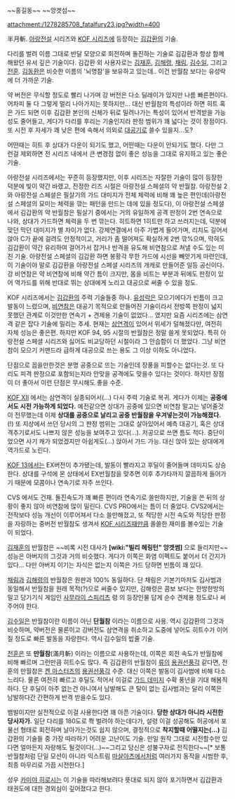 ~~홍길동~~  ~~앙겟섬~~

attachment:/1278285708_fatalfury23.jpg?width=400

半月斬. [[아랑전설]] 시리즈와 [[KOF 시리즈]]에 등장하는 [[김갑환]]의 기술. 

다리를 벌려 이름 그대로 반달 모양으로 회전하며 돌진하는 기술로 김갑환과 항상 함께해왔던 유서 깊은 기술이다. 김갑환 외 사용자로는 [[김재훈]], [[김해령]], [[채림]], [[김수일]], 그리고 [[전훈]]. [[김동환]]은 비슷한 이름의 '뇌명참'을 보유하고 있는데.. 이건 반월참 보다는 유성락에 더 가까운 기술. 

약 버전은 무식할 정도로 빨리 나가며 강 버전은 다소 딜레이가 있지만 나름 빠른편이다. 어차피 둘 다 그렇게 멀리 나아가지는 못하지만... 대신 반월참의 특성이라 하면 히트 혹은 가드 되면 이후 김갑환 본인의 신체가 뒤로 밀려나가는 특성이 있어서 반격받을 가능성도 줄어들고, 게다가 다리를 후리는 기술인지라 판정 범위가 꽤 넓다는 것이 장점이다. 또 시전 후 자세가 꽤 낮은 편에 속해서 의외로 [[대공기]]로 쓸수 있을지...도? 

어떤때는 히트 후 상대가 다운이 되기도 했고, 어떤때는 다운이 안되기도 했다. 다만 그런걸 제외하면 전 시리즈 내에서 큰 변경점 없이 좋은 성능을 그대로 유지하고 있는 좋은 기술. 

아랑전설 시리즈에서는 꾸준히 등장했지만, 이후 시리즈는 자잘한 기술이 많이 등장한 덕분에 빛이 약간 바랬고, 진정한 리즈 시절은 아랑전설 스페셜의 약 반월참. 아랑전설 2와 아랑전설 스페셜은 필살기의 가드 대미지가 전체 체력에 비해 꽤 높은 편인데(아랑전설 스페셜의 묘미는 체력을 깎는 패턴을 만드는 데에 있을 정도다), 이 아랑전설 스페셜에서 김갑환의 약 반월참은 필살기 중에서는 거의 유일하게 공격 판정이 2번 연속으로 나와, 상대가 가드하면 체력을 두 번 깎는다. 히트하면 1히트만 하고 쓰러지는데, 덕분에 맞던 막던 대미지가 별 차이가 없다. 강제연결에서 아주 가볍게 들어가며, 리치도 길어서 앉아 C가 끝에 걸려도 안정적이고, 거리가 좀 떨어져도 확실하게 2번 깎%으며, 막혀도 김갑환이 약간 유리하여 걸어가서 잡거나 반격을 유도해 비연참으로 쳐낼 수도 있는 미친 기술. 아랑전설 스페셜의 김갑환 하면 봉황각 무한 가드에 시선을 빼앗기게 마련인데, 이 기술이야 말로 김갑환을 아랑전설 스페셜 시리즈의 개캐로 만들어준 일등 공신이다. 강 비연참은 약 비연참에 비해 약간 틈이 크지만, 몸을 비트는 부분과 뒤에도 판정이 있어 역가드를 위해 반대로 뛰는 상대에게 노리고 대공으로 써줄 수 있을 정도. 

KOF 시리즈에서는 [[김갑환]]의 주력 기술들중 하나. [[유성락]]은 모으기에다가 빈틈이 크고 발동이 느렸으며, [[비연참]]은 대공기 목적으로 만들어진 기술이라서 전방쪽 판정이 넓지 못했던 관계로 이것만한 연속기 + 견제용 기술이 없었다... 였지만 요즘 시리즈에는 삼연격 같은 잡다 기술에 밀리는 추세. 현재는 [[삼연격]]이 있어서 위세가 덜해졌다만, 여전히 자체 성능은 좋은편. 하지만 KOF 94, 95 시절의 반월참은 정말 쓸게 못되었다. 특히 아랑전설 스페셜 시리즈와 싫어도 비교당하던 시절이라 그 안습함이 더 했었다. 그냥 비연참이 모으기 커맨드라 급하게 대공으로 쓰는 용도 그 이상 이하도 아니었다.

단점으로 꼽을만한것은 분명 공중으로 뜨는 기술인데 장풍을 피할수는 없다는것. 또 다리도 피격 판정으로 포함되는지라 안맞을 공격에도 맞을수 있다는 것이다. 하지만 장점이 더 좋아서 이런 단점은 무시해도 좋을 수준. 

[[KOF XII]] 에서는 삼연격이 실종되어서(...) 다시 주력 기술로 복귀. 게다가 이제는 '''공중에서도 시전 가능하게 되었다.''' 예전같으면 상대가 공중에 있으면 비연참 말고는 넣어줄것이 전무했는데 이제 '''상대를 공중으로 날리고 공중 반월참을 우겨넣는것이 가능해졌다.''' (!) 또 지상에서 쓰던 당시의 그 판정 범위는 그대로 살아있어서 예측 대공기, 혹은 상대 격추기로서도 나쁘지 않은 성능을 보여주고 있다(...). 저공으로 쓰면 틈도 적다. 중단이었으면 사기 캐가 되었겠지만 아쉽게도(...) 앉아서 가드 가능. 대신 앉아 있는 상대에게 역가드로 노린다. 

[[KOF 13]]에서는 EX버전이 추가됐는데, 발동이 빨라지고 후딜이 줄어들며 데미지도 상승한다. 상대를 구석에 몬 상태에서 EX반월참을 맞추면 이후 추가타까지 깔끔하게 들어가기 때문에 모콤이나 연속기로 자주 쓰인다.

CVS 에서도 건재. 돌진속도가 꽤 빠른 편이라 연속기로 쓸만하지만, 기술을 쓴 뒤의 상황이 좋지 않아 비연참에 많이 밀린다. CVS PRO에서는 틈이 더 줄었다. CVS2에서는 전작보다 성능 개선이 이루어져서 다소 쓸만해졌고, 또 적당한 시전 속도와 적당한 판정을 자랑하는 중버전 반월참도 생겨서 [[KOF 시리즈]]때만큼 쏠쏠한 재미를 볼수있는 기술이 되었다. 

[[김재훈]]의 반월참은 ~~비록 시전 대사가 '''[wiki:"빌리 헤링턴" 앙겟썸]''' 으로 들리지만~~ 성능은 아버지의 그것과 거의 비슷했다. 게다가 이쪽은 화염 이펙트도 붙어서 더 간지가 있다... 다만 아버지 이기는 자식은 없는지 이쪽은 가드 당하면 빈틈이 꽤 있다. 

[[채림]]과 [[김해령]]의 반월참은 원판과 100% 동일하다. 단 채림은 기본기마저도 김사범과 동일해서 반월참을 원래 목적(?)으로 써줄수 있지만, 김해령은 콤보 보다는 한방한방의 밀고 당기기식 게임인 [[사무라이 스피리츠]] 령 의 등장인물 답게 순수 견제용 정도로나 써주어야 한다. 

[[김수일]]은 반월참이란 이름이 아닌 '''단월참''' 이라는 이름으로 사용. 역시 김갑환의 그것과 비슷하며, 약버전은 물론이고 강버전도 삼연격을 취소하고 도중에 넣어도 히트수가 이어질 정도로 빠른 발동을 자랑한다. 역시 김수일의 밥줄 기술. 

[[전훈]]은 또 '''만월참'''(滿月斬) 이라는 이름으로 사용하는데, 이쪽은 회전 속도가 반월참에 비해 빠르며 그런만큼 히트수도 많다. 즉 김갑환의 반월참이 [[류]]의 [[용권선풍각]] 같다면, 전훈의 만월참은 [[켄 마스터즈]]의 [[용권선풍각]] 수준. 대신 이쪽은 발동이 김사범에 비해 다소 느리다. 물론 여전히 빠르고 후딜도 적어서 이걸로 [[가드 데미지]] 수확 풍년을 기대 해봄직 하다. 단 후딜이 아주 없는건 아니여서 남발해도 큰 탈이 없는 김사범과는 달리 이쪽은 남발하다간 간편하게 반격 받을수도 있다. 

뱀발이지만 실전적으로 이걸 사용한다면 꽤 아픈 기술이다. '''당한 상대가 아니라 시전한 당사자가.''' 일단 다리를 180도로 쫙 벌려야 하는데다가, 설령 이걸 성공해도 허공에서 포물선 형태로 회전하며 날아가는것도 쉽지 않으며, 결정적으로 '''착지할때 어떨지는(...)''' 김갑환의 기술들 중 가장 따라하기 어려운 고난이도 기술. 만일 원작 그대로 시전할수만 있다면 얼마든지 자랑해도 될것이다(...)~~그리고 당신은 성불구자로 전직한다~~[* 보통 반월참처럼 단일 모션이 아니라 익스트림 [[마샬아츠]]에서처럼 여러가지 동작을 시범한 후, 최종 마무리로 가끔 시전한다.] 

성우 [[카미야 히로시]]는 이 기술을 따라해보려다 뜻대로 되지 않아 포기하면서 김갑환과 태권도에 대한 경외심이 깊어졌다고 한다.
